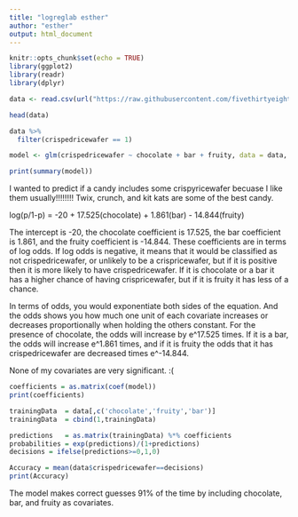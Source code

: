 ```yaml
---
title: "logreglab esther"
author: "esther"
output: html_document
---
```


```r
knitr::opts_chunk$set(echo = TRUE)
library(ggplot2)
library(readr)
library(dplyr)
```

```r
data <- read.csv(url("https://raw.githubusercontent.com/fivethirtyeight/data/master/candy-power-ranking/candy-data.csv"))

head(data)

data %>% 
  filter(crispedricewafer == 1)
```
```r
model <- glm(crispedricewafer ~ chocolate + bar + fruity, data = data, family = binomial)

print(summary(model))
```
I wanted to predict if a candy includes some crispyricewafer becuase I like them usually!!!!!!!! Twix, crunch, and kit kats are some of the best candy. 

log(p/1-p) = -20 + 17.525(chocolate) + 1.861(bar) - 14.844(fruity)

The intercept is -20, the chocolate coefficient is 17.525, the bar coefficient is 1.861, and the fruity coefficient is -14.844. These coefficients are in terms of log odds. If log odds is negative, it means that it would be classified as not crispedricewafer, or unlikely to be a crispricewafer, but if it is positive then it is more likely to have crispedricewafer. If it is chocolate or a bar it has a higher chance of having crispricewafer, but if it is fruity it has less of a chance.

In terms of odds, you would exponentiate both sides of the equation. And the odds shows you how much one unit of each covariate increases or decreases proportionally when holding the others constant. For the presence of chocolate, the odds will increase by e^17.525 times. If it is a bar, the odds will increase e^1.861 times, and if it is fruity the odds that it has crispedricewafer are decreased times e^-14.844.

None of my covariates are very significant. :(
```r
coefficients = as.matrix(coef(model))
print(coefficients)

trainingData  = data[,c('chocolate','fruity','bar')]
trainingData  = cbind(1,trainingData)

predictions   = as.matrix(trainingData) %*% coefficients
probabilities = exp(predictions)/(1+predictions)
decisions = ifelse(predictions>=0,1,0)

Accuracy = mean(data$crispedricewafer==decisions)
print(Accuracy)
```
The model makes correct guesses 91% of the time by including chocolate, bar, and fruity as covariates.
